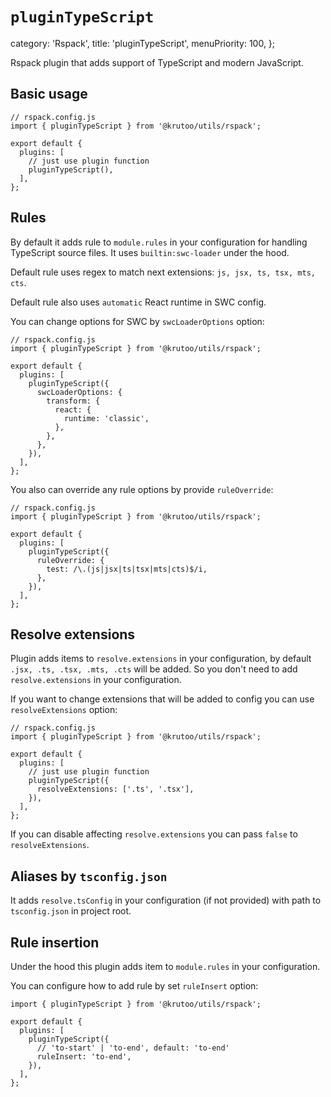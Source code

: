 # `pluginTypeScript`

  category: 'Rspack',
  title: 'pluginTypeScript',
  menuPriority: 100,
};

Rspack plugin that adds support of TypeScript and modern JavaScript.

## Basic usage

```tsx
// rspack.config.js
import { pluginTypeScript } from '@krutoo/utils/rspack';

export default {
  plugins: [
    // just use plugin function
    pluginTypeScript(),
  ],
};
```

## Rules

By default it adds rule to `module.rules` in your configuration for handling TypeScript source files. It uses `builtin:swc-loader` under the hood.

Default rule uses regex to match next extensions: `js, jsx, ts, tsx, mts, cts`.

Default rule also uses `automatic` React runtime in SWC config.

You can change options for SWC by `swcLoaderOptions` option:

```tsx
// rspack.config.js
import { pluginTypeScript } from '@krutoo/utils/rspack';

export default {
  plugins: [
    pluginTypeScript({
      swcLoaderOptions: {
        transform: {
          react: {
            runtime: 'classic',
          },
        },
      },
    }),
  ],
};
```

You also can override any rule options by provide `ruleOverride`:

```tsx
// rspack.config.js
import { pluginTypeScript } from '@krutoo/utils/rspack';

export default {
  plugins: [
    pluginTypeScript({
      ruleOverride: {
        test: /\.(js|jsx|ts|tsx|mts|cts)$/i,
      },
    }),
  ],
};
```

## Resolve extensions

Plugin adds items to `resolve.extensions` in your configuration, by default `.jsx, .ts, .tsx, .mts, .cts` will be added.
So you don't need to add `resolve.extensions` in your configuration.

If you want to change extensions that will be added to config you can use `resolveExtensions` option:

```tsx
// rspack.config.js
import { pluginTypeScript } from '@krutoo/utils/rspack';

export default {
  plugins: [
    // just use plugin function
    pluginTypeScript({
      resolveExtensions: ['.ts', '.tsx'],
    }),
  ],
};
```

If you can disable affecting `resolve.extensions` you can pass `false` to `resolveExtensions`.

## Aliases by `tsconfig.json`

It adds `resolve.tsConfig` in your configuration (if not provided) with path to `tsconfig.json` in project root.

## Rule insertion

Under the hood this plugin adds item to `module.rules` in your configuration.

You can configure how to add rule by set `ruleInsert` option:

```tsx
import { pluginTypeScript } from '@krutoo/utils/rspack';

export default {
  plugins: [
    pluginTypeScript({
      // 'to-start' | 'to-end', default: 'to-end'
      ruleInsert: 'to-end',
    }),
  ],
};
```
